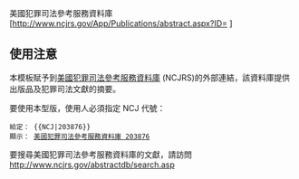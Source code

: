 美國犯罪司法參考服務資料庫 [http://www.ncjrs.gov/App/Publications/abstract.aspx?ID={{{1}}} {{{1}}}]<noinclude>

==使用注意==
本模板賦予到[[美國犯罪司法參考服務資料庫]] (NCJRS)的外部連結，該資料庫提供出版品及犯罪司法文獻的摘要。

要使用本型版，使用人必須指定 NCJ 代號：

 給定： <nowiki>{{NCJ|203876}}</nowiki>
 顯示： [http://www.ncjrs.gov/App/Publications/abstract.aspx?ID=203876 美國犯罪司法參考服務資料庫 203876]

要搜尋美國犯罪司法參考服務資料庫的文獻，請訪問 http://www.ncjrs.gov/abstractdb/search.asp

</noinclude>